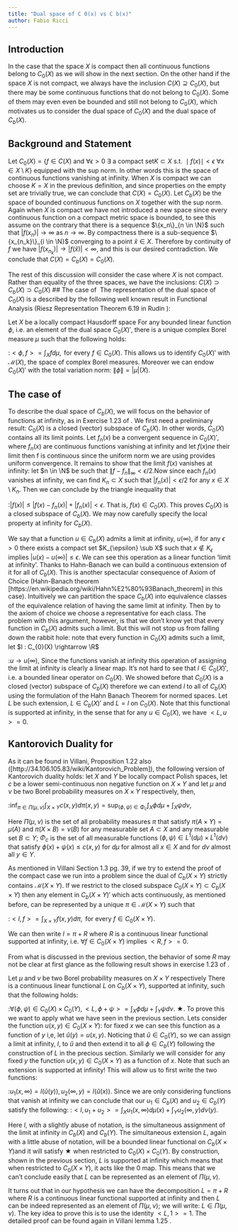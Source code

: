 ```yaml
---
title: "Dual space of C 0(x) vs C b(x)"
author: Fabio Ricci
---
```


## Introduction

In the case that the space $X$ is compact then all continuous functions belong to $C_{0}(X)$ as we will show in the next section. On the other hand if the space $X$ is not compact, we always have the inclusion $C(X) \supseteq C_{0}(X)$, but there may be some continuous functions that do not belong to $C_{0}(X)$. Some of them may even even be bounded and still not belong to $C_{0}(X)$, which motivates us to consider the dual space of $C_{0}(X)$ and the dual space of $C_{b}(X)$.

## Background and Statement

Let $C_{0}(X) = \{f \in C(X) \text{ and } \forall \epsilon >0 \text{ } \exists \text{ a compact set} K\subset X \text{ s.t. } \mid f (x) \mid < \epsilon \text{ } \forall x\in X\setminus K  \}$ equipped with the sup norm. In other words this is the space of continuous functions vanishing at infinity. When $X$ is compact we can choose $K=X$ in the previous definition, and since properties on the empty set are trivially true, we can conclude that $C(X) = C_{0}(X)$. Let $C_{b}(X)$ be the space of bounded continuous functions on $X$ together with the sup norm. Again when $X$ is compact we have not introduced a new space since every continuous function on a compact metric space is bounded, to see this assume on the contrary that there is a sequence $\{x_n\}_{n \in \N}$ such that $|f(x_n)| \rightarrow \infty$ as $n \rightarrow \infty$. By compactness there is a sub-sequence $\{x_{n_k}\}_{i \in \N}$ converging to a point $\hat{x} \in X$. Therefore by continuity of $f$ we have $|f(x_{n_k})| \rightarrow |f(\hat{x})| < \infty$, and this is our desired contradiction. We conclude that $C(X) = C_{b}(X) = C_{0}(X)$.

The rest of this discussion will consider the case where $X$ is not compact. Rather than equality of the three spaces, we have the inclusions: $C(X) \supset C_{b}(X) \supset C_{0}(X)$ \## The case of <math> C\_{0}(X)' </math> The representation of the dual space of $C_{0}(X)$ is a described by the following well known result in Functional Analysis (Riesz Representation Theorem 6.19 in Rudin <!-- [@citation] Rudin, Walter. Real and Complex Analysis, 1966. -->):

Let $X$ be a locally compact Hausdorff space For any bounded linear function $\phi$, i.e. an element of the dual space $C_{0}(X)'$, there is a unique complex Borel measure $\mu$ such that the following holds:

:$<\phi, f > = \int_{X} f d \mu, \text{ for every }  f \in C_{0}(X)$. This allows us to identify $C_{0}(X)'$ with $\mathcal{M}(X)$, the space of complex Borel measures. Moreover we can endow $C_{0}(X)'$ with the total variation norm: $\| \phi \| = |\mu|(X)$.

## The case of <math> C\_{b}(X)' </math>

To describe the dual space of $C_{b}(X)$, we will focus on the behavior of functions at infinity, as in Exercise 1.23 of <!-- [@citation] Villani, Cedric.  Topics In Optimal Transportation. American Mathematical Soc., 2003. -->. We first need a preliminary result: $C_{0}(X)$ is a closed (vector) subspace of $C_{b}(X)$. In other words, $C_{0}(X)$ contains all its limit points. Let $f_n(x)$ be a convergent sequence in $C_{0}(X)'$, where $f_n(x)$ are continuous functions vanishing at infinity and let $f(x) ne$ their limit then f is continuous since the uniform norm we are using provides uniform convergence. It remains to show that the limit $f(x)$ vanishes at infinity: let $n \in \N$ be such that $\|f - f_n\|_\infty <\epsilon/2$.Now since each $f_n(x)$ vanishes at infinity, we can find $K_n \subset X$ such that $|f_n(x)|< \epsilon/2$ for any $x\in X \setminus K_n$. Then we can conclude by the triangle inequality that

:$|f(x)|  \leq |f(x) - f_n(x)| + |f_n(x)| < \epsilon$. That is, $f(x) \in C_{0}(X)$. This proves $C_{0}(X)$ is a closed subspace of $C_{b}(X)$. We may now carefully specify the local property at infinity for $C_{b}(X)$.

We say that a function $u \in C_{b}(X)$ admits a limit at infinity, $u(\infty)$, if for any $\epsilon >0$ there exists a compact set $K_{\epsilon} \sub X$ such that $x \notin K_{\epsilon}$ implies $|u(x) - u(\infty)|\leq \epsilon$. We can see this operation as a linear function 'limit at infinity'. Thanks to Hahn-Banach we can build a continuous extension of it for all of $C_{b}(X)$. This is another spectacular consequence of Axiom of Choice (Hahn-Banach theorem \[https://en.wikipedia.org/wiki/Hahn%E2%80%93Banach_theorem\] in this case). Intuitively we can partition the space $C_{b}(X)$ into equivalence classes of the equivalence relation of having the same limit at infinity. Then by to the axiom of choice we choose a representative for each class. The problem with this argument, however, is that we don't know yet that every function in $C_{b}(X)$ admits such a limit. But this will not stop us from falling down the rabbit hole: note that every function in $C_{0}(X)$ admits such a limit, let $l : C_{0}(X) \rightarrow \R$

:$u \rightarrow u(\infty)$, Since the functions vanish at infinity this operation of assigning the limit at infinity is clearly a linear map. It's not hard to see that $l\in C_{0}(X)'$, i.e. a bounded linear operator on $C_{0}(X)$. We showed before that $C_{0}(X)$ is a closed (vector) subspace of $C_{b}(X)$ therefore we can extend $l$ to all of $C_{b}(X)$ using the formulation of the Hahn Banach Theorem for normed spaces. Let $L$ be such extension, $L \in C_{b}(X)'$ and $L=l$ on $C_{0}(X)$. Note that this functional is supported at infinity, in the sense that for any $u \in C_{0}(X)$, we have $<L,u>=0$.

## Kantorovich Duality for <math> C\_{b}(X \times Y) </math>

As it can be found in Villani, Proposition 1.22 <!-- [@citation] Villani, Cedric.  Topics In Optimal Transportation. American Mathematical Soc., 2003. --> also (\[http://34.106.105.83/wiki/Kantorovich_Problem\]), the following version of Kantorovich duality holds: let $X$ and $Y$ be locally compact Polish spaces, let $c$ be a lower semi-continuous non negative function on $X \times Y$ and let $\mu$ and $\nu$ be two Borel probability measures on $X \times Y$ respectively, then,

:$\inf_{\pi \in \Pi(\mu,\nu)} \int_{X \times Y} c(x,y) d\pi(x,y)= \sup_{(\phi,\psi) \in \Phi_{c}} \int_{X}\phi d\mu + \int_{X}\psi d\nu$,

Here $\Pi(\mu,\nu)$ is the set of all probability measures $\pi$ that satisfy $\pi(A \times Y)= \mu(A)$ and $\pi(X \times B)= \nu(B)$ for any measurable set $A \subset X$ and any measurable set $B \subset Y$; $\Phi_{c}$ is the set of all measurable functions $(\phi,\psi) \in L^1(d\mu)\times L^1(d\nu)$ that satisfy $\phi(x)+\psi(x) \leq c(x,y)$ for $d\mu$ for almost all $x \in X$ and for $d\nu$ almost all $y \in Y$.

As mentioned in Villani Section 1.3 pg. 39<!-- [@citation] Villani, Cedric.  Topics In Optimal Transportation. American Mathematical Soc., 2003. -->, if we try to extend the proof of the compact case we run into a problem since the dual of $C_{b}(X\times Y)$ strictly contains $\mathcal{M}(X\times Y)$. If we restrict to the closed subspace $C_{0}(X\times Y) \subset C_{b}(X\times Y)$ then any element in $C_{b}(X\times Y)'$ which acts continuously, as mentioned before, can be represented by a unique $\pi \in \mathcal{M}(X\times Y)$ such that

:$<l,f> = \int_{X\times Y} f(x,y) d \pi, \text{ for every }  f \in C_{0}(X \times Y)$.

We can then write $l = \pi +R$ where $R$ is a continuous linear functional supported at infinity, i.e. $\forall f \in C_{0}(X\times Y)$ implies $<R,f>=0$.

From what is discussed in the previous section, the behavior of some $R$ may not be clear at first glance as the following result shows in exercise 1.23 of <!-- [@citation] Villani, Cedric.  Topics In Optimal Transportation. American Mathematical Soc., 2003. -->.

Let $\mu$ and $\nu$ be two Borel probability measures on $X \times Y$ respectively There is a continuous linear functional $L$ on $C_{b}(X\times Y)$, supported at infinity, such that the following holds:

:$\forall (\phi,\psi) \in C_{0}(X) \times C_{0}(Y), <L,\phi +\psi>= \int_{X}\phi d\mu + \int_{Y}\psi d\nu.  \text{        } \bigstar$. To prove this we want to apply what we have seen in the previous section. Lets consider the function $u(x,y) \in C_0(X \times Y)$: for fixed $x$ we can see this function as a function of $y$ i,e, let $\hat{u}(y)=u(x,y)$. Noticing that $\hat{u} \in  C_0(Y)$, so we can assign a limit at infinity, $l$, to $\hat{u}$ and then extend it to all $\phi \in  C_b(Y)$ following the construction of $L$ in the precious section. Similarly we will consider for any fixed $y$ the function $u(x,y) \in C_0(X \times Y)$ as a function of $x$. Note that such an extension is supported at infinity! This will allow us to first write the two functions:

:$u_1(x,\infty)= l(\hat{u}(y)), u_2(\infty,y)=l(\hat{u}(x))$. Since we are only considering functions that vanish at infinity we can conclude that our $u_1 \in C_b(X)$ and $u_2 \in C_b(Y)$ satisfy the following: :$<l, u_1+u_2 >= \int_{X}u_1(x,\infty) d\mu (x) + \int_{Y}u_2(\infty,y) d\nu(y)$.

Here $l$, with a slightly abuse of notation, is the simultaneous assignment of the limit at infinity in $C_b(X)$ and $C_b(Y)$. The simultaneous extension $L$, again with a little abuse of notation, will be a bounded linear functional on $C_{b}(X\times Y)$and it will satisfy $\bigstar$ when restricted to $C_{0}(X)\times C_{0}(Y)$. By construction, shown in the previous section, $L$ is supported at infinity which means that when restricted to $C_{0}(X \times Y)$, it acts like the $0$ map. This means that we can't conclude easily that $L$ can be represented as an element of $\Pi(\mu,\nu)$.

It turns out that in our hypothesis we can have the decomposition $L = \pi +R$ where $R$ is a continuous linear functional supported at infinity and then $L$ can be indeed represented as an element of $\Pi(\mu,\nu)$; we will write: $L \in \Pi(\mu,\nu)$. The key idea to prove this is to use the identity $<L,1>=1$. The detailed proof can be found again in Villani lemma 1.25 <!-- [@citation] Villani, Cedric.  Topics In Optimal Transportation. American Mathematical Soc., 2003. -->.
